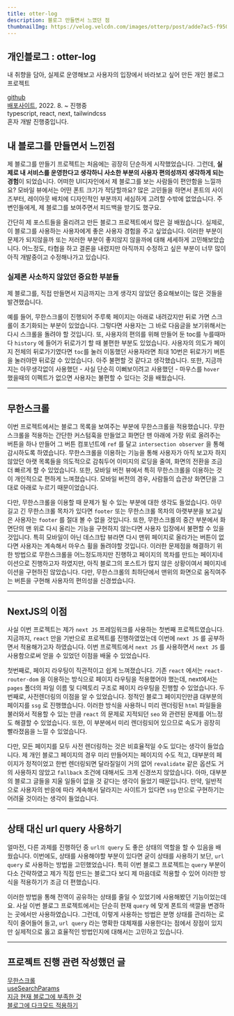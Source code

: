 ```yaml
---
title: otter-log
description: 블로그 만들면서 느꼈던 점
thumbnailImg: https://velog.velcdn.com/images/otterp/post/adde7ac5-f950-40cb-af62-2e5425dd6419/image.png
---
```


## 개인블로그 : otter-log

내 취향을 담아, 실제로 운영해보고 사용자의 입장에서 바라보고 싶어 만든 개인 블로그 프로젝트

[github](https://github.com/otterp012/otter-log)  
[배포사이트](http://otter-log.world), 2022. 8. ~ 진행중  
typescript, react, next, tailwindcss  
혼자 개발 진행중입니다.

## 내 블로그를 만들면서 느낀점

제 블로그를 만들기 프로젝트는 처음에는 굉장히 단순하게 시작했었습니다. 그런데, **실제로 내 서비스를 운영한다고 생각하니 사소한 부분의 사용자 편의성까지 생각하게 되는 경험**이 되었습니다. 어떠한 UI디자인에서 제 블로그를 보는 사람들이 편안함을 느낄까요? 모바일 뷰에서는 어떤 폰트 크기가 적당할까요? 많은 고민들을 하면서 폰트의 사이즈부터, 레이아웃 배치에 디자인적인 부분까지 세심하게 고려할 수밖에 없었습니다. 주변인들에게, 제 블로그를 보여주면서 피드백을 받기도 했구요.

간단히 제 포스트들을 올리려고 만든 블로그 프로젝트에서 많은 걸 배웠습니다. 실제로, 이 블로그를 사용하는 사용자에게 좋은 사용자 경험을 주고 싶었습니다. 이러한 부분이 문제가 되지않을까 또는 저러한 부분이 좋지않지 않을까에 대해 세세하게 고민해보았습니다. 어느정도, 타협을 하고 결론을 내렸지만 아직까지 수정하고 싶은 부분이 너무 많이 아직 개발중이고 수정해나가고 있습니다.

### 실제론 사소하지 않았던 중요한 부분들

제 블로그를, 직접 만들면서 지금까지는 크게 생각지 않았던 중요해보이는 많은 것들을 발견했습니다.

예를 들어, 무한스크롤이 진행되어 주루룩 페이지는 아래로 내려갔지만 뒤로 가면 스크롤이 초기화되는 부분이 있었습니다. 그렇다면 사용자는 그 바로 다음글을 보기위해서는 다시 스크롤을 돌려야 할 것입니다. 또, 사용자의 편의를 위해 만들어 둔 toc를 누를때마다 `history` 에 들어가 뒤로가기 할 때 불편한 부분도 있었습니다. 사용자의 의도가 페이지 전체의 뒤로가기였다면 `toc`를 눌러 이동했던 사용자라면 최대 10번은 뒤로가기 버튼을 눌러야먄 뒤로갈 수 있었습니다. 아주 불편할 것 같다고 생각했습니다. 또한, 지금까지는 아무생각없이 사용했던 - 사실 단순히 이뻐보이려고 사용했던 - 마우스를 `hover` 했을때의 이펙트가 없으면 사용자는 불편할 수 있다는 것을 배웠습니다.

---

## 무한스크롤

이번 프로젝트에서는 블로그 목록을 보여주는 부분에 무한스크롤을 적용했습니다. 무한스크롤을 적용하는 간단한 커스텀훅을 만들었고 화면단 맨 아래에 가장 위로 올려주는 버튼을 하나 만들어 그 버튼 컴포넌트에 `ref` 를 달고 `intersection observer` 을 통해 감시하도록 하였습니다. 무한스크롤을 이용하는 기능을 통해 사용자가 아직 보고자 하지 않았던 아랫 목록들을 의도적으로 감춰두어 이미지의 로딩을 줄여, 화면의 전환을 조금 더 빠르게 할 수 있었습니다. 또한, 모바일 버전 뷰에서 특히 무한스크롤을 이용하는 것이 개인적으로 편하게 느껴졌습니다. 모바일 버전의 경우, 사람들의 습관상 화면단을 그대로 아래로 누르기 때문이었습니다.

다만, 무한스크롤을 이용할 때 문제가 될 수 있는 부분에 대한 생각도 들었습니다. 아무 길고 긴 무한스크롤 목차가 있다면 `footer` 또는 무한스크롤 목차의 아랫부분을 보고싶은 사용자는 `footer` 를 절대 볼 수 없을 것입니다. 또한, 무한스크롤의 중간 부분에서 화면단의 맨 위로 다시 올리는 기능을 구현하지 않는다면 사용자 입장에서 불편할 수 있을 것입니다. 특히 모바일이 아닌 데스크탑 뷰라면 다시 맨위 페이지로 올라가는 버튼이 없다면 사용자는 계속해서 마우스 휠을 돌려야할 것입니다. 이러한 문제점을 해결하기 위한 방법으로 무한스크롤을 어느정도까지만 진행하고 페이지의 목차를 만드는 페이지네이션으로 진행하고자 하였지만, 아직 블로그의 포스트가 많지 않은 상황이여서 페이지네이션을 구현하진 않았습니다. 다만, 무한스크롤의 최하단에서 맨위의 화면으로 움직여주는 버튼을 구현해 사용자의 편의성을 신경썼습니다.

---

## NextJS의 이점

사실 이번 프로젝트는 제가 `next JS` 프레임워크를 사용하는 첫번째 프로젝트였습니다. 지금까지, `react` 만을 기반으로 프로젝트를 진행하였었는데 이번에 `next JS` 를 공부하면서 적용해가고자 하였습니다. 이번 프로젝트에서 `next JS` 를 사용하면서 `next JS` 를 사용함으로써 얻을 수 있었던 이점을 배울 수 있었습니다.

첫번째로, 페이지 라우팅이 직관적이고 쉽게 느껴졌습니다. 기존 `react` 에서는 `react-router-dom` 을 이용하는 방식으로 페이지 라우팅을 적용했어야 했는데, next에서는 `pages` 폴더의 파일 이름 및 디렉토리 구조로 페이지 라우팅을 진행할 수 있었습니다. 두번째로, 사전렌더링의 이점을 알 수 있었습니다. 정적인 블로그 페이지인만큼 대부분의 페이지를 `ssg` 로 진행했습니다. 이러한 방식을 사용하니 미리 렌더링된 `html` 파일들을 불러와서 적용할 수 있는 만큼 `react` 의 문제로 지적되던 `seo` 와 관련된 문제를 어느정도 해결할 수 있었습니다. 또한, 이 부분에서 미리 렌더링되어 있으므로 속도가 굉장히 빨라졌음을 느낄 수 있었습니다.

다만, 모든 페이지를 모두 사전 렌더링하는 것은 비효율적일 수도 있다는 생각이 들었습니다. 제 개인 블로그 페이지의 경우 미리 만들어지는 페이지의 수도 적고, 대부분의 페이지가 정적이었고 한번 렌더링되면 달라질일이 거의 없어 `revalidate` 같은 옵션도 거의 사용하지 않았고 `fallback` 조건에 대해서도 크게 신경쓰지 않았습니다. 아마, 대부분의 블로그 글들을 지울 일들이 없을 것 같다는 생각이 들었기 때문입니다. 만약, 일반적으로 사용자의 반응에 따라 계속해서 달라지는 사이트가 있다면 `ssg` 만으로 구현하기는 어려울 것이라는 생각이 들었습니다.

---

## 상태 대신 url query 사용하기

얼마전, 다른 과제를 진행하던 중 `url의 query` 도 좋은 상태의 역할을 할 수 있음을 배웠습니다. 이번에도, 상태를 사용해야할 부분이 있다면 굳이 상태를 사용하기 보단, `url query` 로 사용하는 방법을 고민했었습니다. 특히 이번 블로그 프로젝트는 `query` 부분이 다소 간략하였고 제가 직접 만드는 블로그다 보디 제 마음데로 적용할 수 있어 이러한 방식을 적용하기가 조금 더 편했습니다.

이러한 방법을 통해 전역이 공유하는 상태를 줄일 수 있었기에 사용해봤던 기능이었는데요. 사실 이번 블로그 프로젝트에서는 단순히 현재 `query` 에 맞게 폰트의 색깔을 변경하는 곳에서만 사용하였습니다. 그런데, 이렇게 사용하는 방법은 분명 상태를 관리하는 로직이 줄어들어 들고, `url query` 라는 명확한 대체재를 사용한다는 점에서 장점이 있지만 실제적으로 옳고 효율적인 방법인지에 대해서는 고민하고 있습니다.

---

## 프로젝트 진행 관련 작성했던 글

[무한스크롤](https://otter-log.world/post/react-infinite-scroll)  
[useSearchParams](https://otter-log.world/post/react-userSerachParams)  
[지금 현재 블로그에 부족한 것](http://otter-log.world/post/next-goingtoAdd)  
[블로그에 다크모드 적용하기](https://otter-log.world/post/next-dark-mode)
